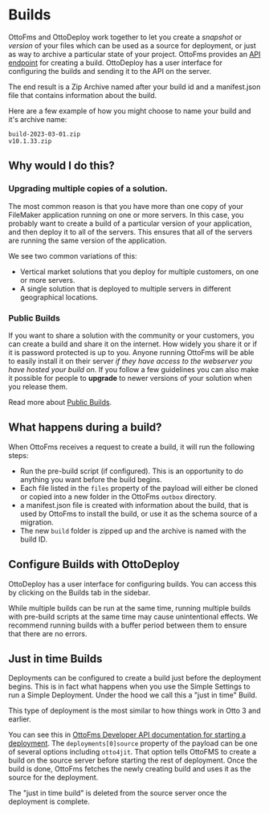 
# Builds

OttoFms and OttoDeploy work together to let you create a _snapshot_ or _version_ of your files which can be used as a source for deployment, or just as way to archive a particular state of your project. OttoFms provides an [API endpoint](/apidoc#tag/Build) for creating a build. OttoDeploy has a user interface for configuring the builds and sending it to the API on the server.

The end result is a Zip Archive named after your build id and a manifest.json file that contains information about the build.

Here are a few example of how you might choose to name your build and it's archive name:

```
build-2023-03-01.zip
v10.1.33.zip
```

## Why would I do this?

### Upgrading multiple copies of a solution.

The most common reason is that you have more than one copy of your FileMaker application running on one or more servers. In this case, you probably want to create a build of a particular version of your application, and then deploy it to all of the servers. This ensures that all of the servers are running the same version of the application.

We see two common variations of this:

- Vertical market solutions that you deploy for multiple customers, on one or more servers.
- A single solution that is deployed to multiple servers in different geographical locations.

### Public Builds

If you want to share a solution with the community or your customers, you can create a build and share it on the internet. How widely you share it or if it is password protected is up to you. Anyone running OttoFms will be able to easily install it on their server _if they have access to the webserver you have hosted your build on_. If you follow a few guidelines you can also make it possible for people to **upgrade** to newer versions of your solution when you release them.

Read more about [Public Builds](/concepts/public-builds).

## What happens during a build?

When OttoFms receives a request to create a build, it will run the following steps:

- Run the pre-build script (if configured). This is an opportunity to do anything you want before the build begins.
- Each file listed in the `files` property of the payload will either be cloned or copied into a new folder in the OttoFms `outbox` directory.
- a manifest.json file is created with information about the build, that is used by OttoFms to install the build, or use it as the schema source of a migration.
- The new `build` folder is zipped up and the archive is named with the build ID.

## Configure Builds with OttoDeploy

OttoDeploy has a user interface for configuring builds. You can access this by clicking on the Builds tab in the sidebar.

<Callout type="warning">
  While multiple builds can be run at the same time, running multiple builds
  with pre-build scripts at the same time may cause unintentional effects. We
  recommend running builds with a buffer period between them to ensure that
  there are no errors.
</Callout>

## Just in time Builds

Deployments can be configured to create a build just before the deployment begins. This is in fact what happens when you use the Simple Settings to run a Simple Deployment. Under the hood we call this a "just in time" Build.

This type of deployment is the most similar to how things work in Otto 3 and earlier.

You can see this in [OttoFms Developer API documentation for starting a deployment](/apidoc#tag/Deployment/operation/PostOttoApiDeployment). The `deployments[0]source` property of the payload can be one of several options including `otto4jit`. That option tells OttoFMS to create a build on the source server before starting the rest of deployment. Once the build is done, OttoFms fetches the newly creating build and uses it as the source for the deployment.

The "just in time build" is deleted from the source server once the deployment is complete.
